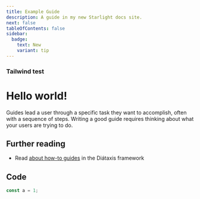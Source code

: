 ```yaml
---
title: Example Guide
description: A guide in my new Starlight docs site.
next: false
tableOfContents: false
sidebar:
  badge:
    text: New
    variant: tip
---
```



<Icon name="open-book" />

### Tailwind test

<h1 class="text-3xl font-bold underline">
  Hello world!
</h1>


Guides lead a user through a specific task they want to accomplish, often with a sequence of steps.
Writing a good guide requires thinking about what your users are trying to do.

## Further reading

- Read [about how-to guides](https://diataxis.fr/how-to-guides/) in the Diátaxis framework

## Code

```ts
const a = 1;
```
